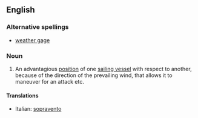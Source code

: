 ==English==

===Alternative spellings===
*[[weather gage]]

===Noun===
{{wikipedia|weather gage}}
{{en-noun|sg=[[weather]] [[gauge]]|-}}

#{{context|obsolete|naval}} An advantagious [[position]] of one [[sailing vessel]] with respect to another, because of the direction of the prevailing wind, that allows it to maneuver for an attack etc.

====Translations====
{{top}}
*Italian: [[sopravento]] {{m}}
{{mid}}

{{bottom}}